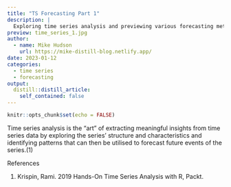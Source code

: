```yaml
---
title: "TS Forecasting Part 1"
description: |
  Exploring time series analysis and previewing various forecasting methods.
preview: time_series_1.jpg
author:
  - name: Mike Hudson
    url: https://mike-distill-blog.netlify.app/
date: 2023-01-12
categories:
  - time series
  - forecasting
output:
  distill::distill_article:
    self_contained: false
---
```



```r
knitr::opts_chunk$set(echo = FALSE)
```

Time series analysis is the "art" of extracting meaningful insights from time series data by exploring the series' structure and characteristics and identifying patterns that can then be utilised to forecast future events of the series.(1)

References

1. Krispin, Rami. 2019 Hands-On Time Series Analysis with R, Packt.